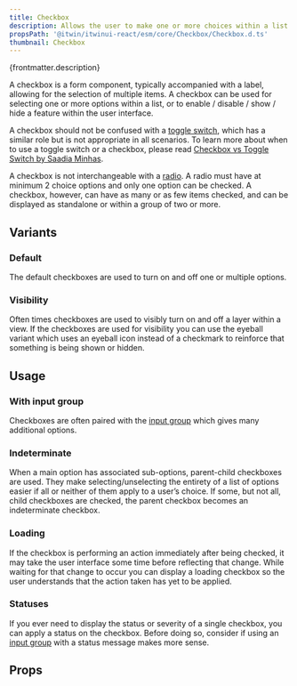 ```yaml
---
title: Checkbox
description: Allows the user to make one or more choices within a list of options.
propsPath: '@itwin/itwinui-react/esm/core/Checkbox/Checkbox.d.ts'
thumbnail: Checkbox
---
```


<p>{frontmatter.description}</p>

<LiveExample src='Checkbox.main.jsx' truncate={false}>
  <AllExamples.CheckboxMainExample client:load />
</LiveExample>

A checkbox is a form component, typically accompanied with a label, allowing for the selection of multiple items. A checkbox can be used for selecting one or more options within a list, or to enable / disable / show / hide a feature within the user interface.

A checkbox should not be confused with a [toggle switch](toggleswitch), which has a similar role but is not appropriate in all scenarios. To learn more about when to use a toggle switch or a checkbox, please read [Checkbox vs Toggle Switch by Saadia Minhas](https://uxplanet.org/checkbox-vs-toggle-switch-7fc6e83f10b8).

A checkbox is not interchangeable with a [radio](radio). A radio must have at minimum 2 choice options and only one option can be checked. A checkbox, however, can have as many or as few items checked, and can be displayed as standalone or within a group of two or more.

## Variants

### Default

The default checkboxes are used to turn on and off one or multiple options.

<LiveExample src='Checkbox.indeterminate.jsx'>
  <AllExamples.CheckboxIndeterminateExample client:load />
</LiveExample>

### Visibility

Often times checkboxes are used to visibly turn on and off a layer within a view. If the checkboxes are used for visibility you can use the eyeball variant which uses an eyeball icon instead of a checkmark to reinforce that something is being shown or hidden.

<LiveExample src='Checkbox.visibility.jsx'>
  <AllExamples.CheckboxVisibilityExample client:load />
</LiveExample>

## Usage

### With input group

Checkboxes are often paired with the [input group](inputgroup) which gives many additional options.

<LiveExample src='Checkbox.inputgroup.jsx'>
  <AllExamples.CheckboxInputGroupExample client:load />
</LiveExample>

### Indeterminate

When a main option has associated sub-options, parent-child checkboxes are used. They make selecting/unselecting the entirety of a list of options easier if all or neither of them apply to a user’s choice. If some, but not all, child checkboxes are checked, the parent checkbox becomes an indeterminate checkbox.

<LiveExample src='Checkbox.indeterminate.jsx'>
  <AllExamples.CheckboxIndeterminateExample client:load />
</LiveExample>

### Loading

If the checkbox is performing an action immediately after being checked, it may take the user interface some time before reflecting that change. While waiting for that change to occur you can display a loading checkbox so the user understands that the action taken has yet to be applied.

<LiveExample src='Checkbox.loading.jsx'>
  <AllExamples.CheckboxLoadingExample client:load />
</LiveExample>

### Statuses

If you ever need to display the status or severity of a single checkbox, you can apply a status on the checkbox. Before doing so, consider if using an [input group](inputgroup) with a status message makes more sense.

<LiveExample src='Checkbox.statuses.jsx'>
  <AllExamples.CheckboxStatusesExample client:load />
</LiveExample>

## Props

<PropsTable path={frontmatter.propsPath} />

